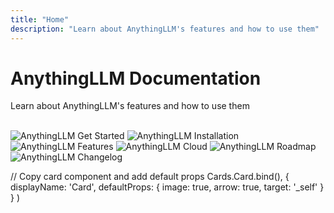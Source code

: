 ```yaml
---
title: "Home"
description: "Learn about AnythingLLM's features and how to use them"
---
```




# AnythingLLM Documentation
Learn about AnythingLLM's features and how to use them

<br />

<Cards>
  <Card title="Get Started" href="getting-started/what-is-allm"> 
    <Image
      src="/images/getting-started/header-image.png" 
      height={1080} 
      width={1920} 
      quality={100}
      alt="AnythingLLM Get Started"
    />
  </Card>

  <Card title="Installation" href="getting-started/installation/overview"> 
    <Image
      src="/images/getting-started/installation/header-image.png" 
      height={1080} 
      width={1920} 
      quality={100}
      alt="AnythingLLM Installation"
    />
  </Card>

  <Card title="Features" href="features/all-features"> 
    <Image
      src="/images/features/header-image.png" 
      height={1080} 
      width={1920} 
      quality={100}
      alt="AnythingLLM Features"
    />
  </Card>

  <Card title="AnythingLLM Cloud" href="anythingllm-cloud/overview"> 
    <Image
      src="/images/cloud/header-image.png" 
      height={1080} 
      width={1920}
      quality={100} 
      alt="AnythingLLM Cloud"
    />
  </Card>

  <Card title="Roadmap" href="product/roadmap"> 
    <Image
      src="/images/product/roadmap/header-image.png" 
      height={1080} 
      width={1920} 
      quality={100}
      alt="AnythingLLM Roadmap"
    />
  </Card>

  <Card title="Changelog" href="product/changelog/overview"> 
    <Image
      src="/images/product/changelog/header-image.png" 
      height={1080} 
      width={1920} 
      quality={100}
      alt="AnythingLLM Changelog"
    />
  </Card>  
</Cards>

  // Copy card component and add default props
  Cards.Card.bind(),
  {
    displayName: 'Card',
    defaultProps: {
      image: true,
      arrow: true,
      target: '_self'
    }
  }
)

<style global jsx>{`
  img {
    aspect-ratio: 16/9;
    object-fit: cover;
  }
`}</style>
